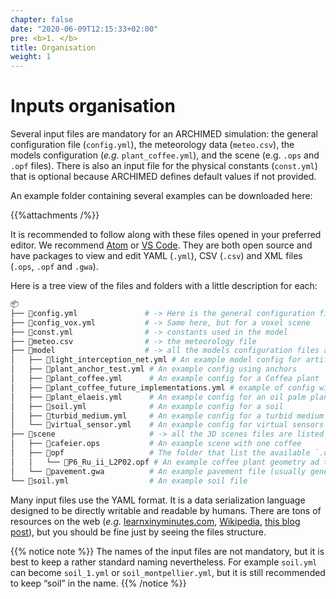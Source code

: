 ```yaml
---
chapter: false
date: "2020-06-09T12:15:33+02:00"
pre: <b>1. </b>
title: Organisation
weight: 1
---
```


# Inputs organisation

Several input files are mandatory for an ARCHIMED simulation: the general configuration file (`config.yml`), the meteorology data (`meteo.csv`), the models configuration (*e.g.* `plant_coffee.yml`), and the scene (e.g. `.ops` and `.opf` files). There is also an input file for the physical constants (`const.yml`) that is optional because ARCHIMED defines default values if not provided.

An example folder containing several examples can be downloaded here:

{{%attachments /%}}

It is recommended to follow along with these files opened in your preferred editor. We recommend [Atom](https://atom.io/) or [VS Code](https://code.visualstudio.com/). They are both open source and have packages to view and edit YAML (`.yml`), CSV (`.csv`) and XML files (`.ops`, `.opf` and `.gwa`).

Here is a tree view of the files and folders with a little description for each:

```bash
📦
├── 📜config.yml               # -> Here is the general configuration file
├── 📜config_vox.yml           # -> Same here, but for a voxel scene
├── 📜const.yml                # -> constants used in the model
├── 📜meteo.csv                # -> the meteorology file
├── 📂model                    # -> all the models configuration files are listed in this folder
│   ├── 📜light_interception_net.yml # An example model config for artificial nets
│   ├── 📜plant_anchor_test.yml # An example config using anchors
│   ├── 📜plant_coffee.yml      # An example config for a Coffea plant
│   ├── 📜plant_coffee_future_implementations.yml # example of config with future implementations in ARCHIMED.
│   ├── 📜plant_elaeis.yml      # An example config for an oil palm plant
│   ├── 📜soil.yml              # An example config for a soil
│   ├── 📜turbid_medium.yml     # An example config for a turbid medium (i.e. voxels)
│   └── 📜virtual_sensor.yml    # An example config for virtual sensors
├── 📂scene                     # -> all the 3D scenes files are listed in this folder
│   ├── 📜cafeier.ops           # An example scene with one coffee
│   ├── 📂opf                   # The folder that list the available `.opf` files for the plant geometry
│   │   └── 📜P6_Ru_ii_L2P02.opf # An example coffee plant geometry ad topology
│   └── 📜pavement.gwa          # An example pavement file (usually generated using the `soil.yml` file)
└── 📜soil.yml                  # An example soil file
```

Many input files use the YAML format. It is a data serialization language designed to be directly writable and readable by humans. There are tons of resources on the web (*e.g.* [learnxinyminutes.com](https://learnxinyminutes.com/docs/yaml/), [Wikipedia](https://en.wikipedia.org/wiki/YAML), [this blog post](https://rollout.io/blog/yaml-tutorial-everything-you-need-get-started/)), but you should be fine just by seeing the files structure. 

{{% notice note %}}
The names of the input files are not mandatory, but it is best to keep a rather standard naming nevertheless. For example `soil.yml` can become `soil_1.yml` or `soil_montpellier.yml`, but it is still recommended to keep "soil" in the name.
{{% /notice %}}

